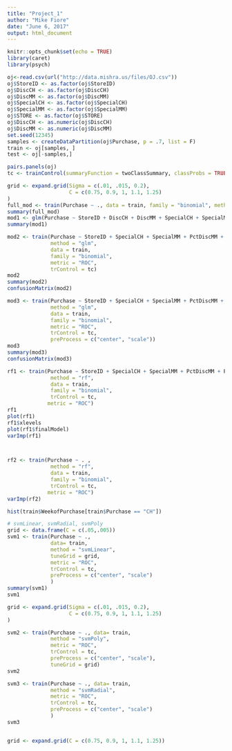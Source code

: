 ---
title: "Project_1"
author: "Mike Fiore"
date: "June 6, 2017"
output: html_document
---

```{r setup, include=FALSE}
knitr::opts_chunk$set(echo = TRUE)
library(caret)
library(psych)
```

```{r}
oj<-read.csv(url("http://data.mishra.us/files/OJ.csv"))
oj$StoreID <- as.factor(oj$StoreID)
oj$DiscCH <- as.factor(oj$DiscCH)
oj$DiscMM <- as.factor(oj$DiscMM)
oj$SpecialCH <- as.factor(oj$SpecialCH)
oj$SpecialMM <- as.factor(oj$SpecialMM)
oj$STORE <- as.factor(oj$STORE)
oj$DiscCH <- as.numeric(oj$DiscCH)
oj$DiscMM <- as.numeric(oj$DiscMM)
set.seed(12345)
samples <- createDataPartition(oj$Purchase, p = .7, list = F)
train <- oj[samples, ]
test <- oj[-samples,]
```


```{r}
pairs.panels(oj)
tc <- trainControl(summaryFunction = twoClassSummary, classProbs = TRUE)

grid <- expand.grid(Sigma = c(.01, .015, 0.2),
                    C = c(0.75, 0.9, 1, 1.1, 1.25)
)
full_mod <- train(Purchase ~ ., data = train, family = "binomial", method = "glm")
summary(full_mod)
mod1 <- glm(Purchase ~ StoreID + DiscCH + DiscMM + SpecialCH + SpecialMM, data = train, family = binomial)
summary(mod1)

mod2 <- train(Purchase ~ StoreID + SpecialCH + SpecialMM + PctDiscMM + PctDiscCH + ListPriceDiff , 
              method = "glm", 
              data = train, 
              family = "binomial", 
              metric = "ROC", 
              trControl = tc)
mod2
summary(mod2)
confusionMatrix(mod2)

mod3 <- train(Purchase ~ StoreID + SpecialCH + SpecialMM + PctDiscMM + PctDiscCH + ListPriceDiff , 
              method = "glm", 
              data = train, 
              family = "binomial", 
              metric = "ROC", 
              trControl = tc,
              preProcess = c("center", "scale"))
mod3
summary(mod3)
confusionMatrix(mod3)

rf1 <- train(Purchase ~ StoreID + SpecialCH + SpecialMM + PctDiscMM + PctDiscCH + ListPriceDiff , 
              method = "rf", 
              data = train, 
              family = "binomial",
              trControl = tc,
             metric = "ROC")
rf1
plot(rf1)
rf1$xlevels
plot(rf1$finalModel)
varImp(rf1)



rf2 <- train(Purchase ~ . , 
              method = "rf", 
              data = train, 
              family = "binomial",
              trControl = tc,
             metric = "ROC")
varImp(rf2)

hist(train$WeekofPurchase[train$Purchase == "CH"])

```
```{r}
# svmLinear, svmRadial, svmPoly
grid <- data.frame(C = c(.05,.005))
svm1 <- train(Purchase ~ .,
              data= train, 
              method = "svmLinear", 
              tuneGrid = grid,
              metric = "ROC", 
              trControl = tc,
              preProcess = c("center", "scale")
              )
summary(svm1)
svm1

grid <- expand.grid(Sigma = c(.01, .015, 0.2),
                    C = c(0.75, 0.9, 1, 1.1, 1.25)
)

svm2 <- train(Purchase ~ ., data= train,
              method = "svmPoly", 
              metric = "ROC", 
              trControl = tc,
              preProcess = c("center", "scale"),
              tuneGrid = grid)
svm2

svm3 <- train(Purchase ~ ., data= train,
              method = "svmRadial", 
              metric = "ROC", 
              trControl = tc,
              preProcess = c("center", "scale")
              )
svm3


grid <- expand.grid(C = c(0.75, 0.9, 1, 1.1, 1.25))


```